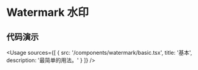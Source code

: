 
# Watermark 水印

## 代码演示

<Usage
  sources={[
    {
      src: '/components/watermark/basic.tsx',
      title: '基本',
      description: '最简单的用法。'
    }
  ]}
/>
